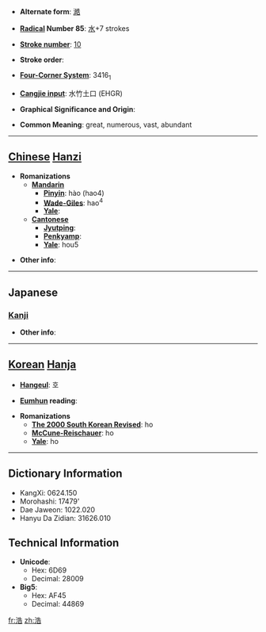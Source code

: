 * '''Alternate form''': [[澔]]

* '''[[Wiktionary:Chinese radical index| Radical]] Number 85''': [[Wiktionary:Chinese radical index 水|水]]+7 strokes

* '''[[Wiktionary:Chinese total strokes index|Stroke number]]''': [[Wiktionary:Chinese total strokes index 10|10]]

* '''Stroke order''': 

* '''[[Wiktionary:Chinese four corner index|Four-Corner System]]''': 3416<sub>1</sub>

* '''[[Wiktionary:Chinese Cangjie index|Cangjie input]]''': 水竹土口 (EHGR)

* '''Graphical Significance and Origin''': 

* '''Common Meaning''': great, numerous, vast, abundant

----

== [[Chinese]] [[Hanzi]] ==

* '''Romanizations'''
** '''[[Mandarin]]'''
*** '''[[Pinyin]]''': hào (hao4)
*** '''[[Wade-Giles]]''': hao<sup>4</sup>
*** '''[[Yale]]''': 
** '''[[Cantonese]]'''
*** '''[[Jyutping]]''':
*** '''[[Penkyamp]]''': 
*** '''[[Yale]]''': hou5

* '''Other info''': 

----

==Japanese==
===[[Kanji]]===
{{kanji|on readings=[[こう]] (kō)
|kun readings=[[ひろい]] (hiroi), [[おおきい]] (ookii)
}}

* '''Other info''':  

----

== [[Korean]] [[Hanja]] ==

* '''[[Hangeul]]''': 호

* '''[[Eumhun]] reading''': 

* '''Romanizations'''
** '''[[The 2000 South Korean Revised Romanization|The 2000 South Korean Revised]]''': ho
** '''[[McCune-Reischauer]]''': ho
** '''[[Yale]]''': ho

----

== Dictionary Information ==

* KangXi: 0624.150
* Morohashi: 17479'
* Dae Jaweon: 1022.020
* Hanyu Da Zidian: 31626.010

== Technical Information ==

* '''Unicode''':
** Hex: 6D69
** Decimal: 28009
* '''Big5''':
** Hex: AF45
** Decimal: 44869

[[fr:浩]]
[[zh:浩]]